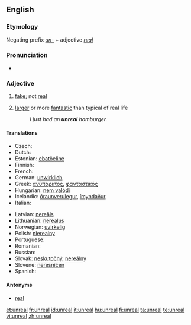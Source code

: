 ==English==

===Etymology===
Negating prefix ''[[un-]]'' + adjective ''[[real]]''

===Pronunciation===
* {{IPA|/ʌnˈriəl/}}

===Adjective===
{{en-adj|more}}

# [[fake]]; not [[real]]
# {{slang}} [[larger]] or more [[fantastic]] than typical of real life
#: ''I just had an '''unreal''' hamburger.''

====Translations====
{{trans-top|fake}}
* Czech: {{t-|cs|neskutečný|m}}
* Dutch: {{t+|nl|onwerkelijk}}
* Estonian: [[ebatõeline]]
* Finnish: {{t-|fi|epätodellinen}}
* French: {{t+|fr|irréel}}
* German: [[unwirklich]]
* Greek: [[ανύπαρκτος]], [[φανταστικός]]
* Hungarian: [[nem valódi]]
* Icelandic: [[óraunverulegur]], [[ímyndaður]]
* Italian: {{t+|it|irreale}}
{{trans-mid}}
* Latvian: [[nereāls]]
* Lithuanian: [[nerealus]]
* Norwegian: [[uvirkelig]]
* Polish: [[nierealny]]
* Portuguese: {{t+|pt|irreal}}
* Romanian: {{t-|ro|nereal}}
* Russian: {{t+|ru|нереальный|tr=nereal'nyi}}
* Slovak: [[neskutočný]], [[nereálny]]
* Slovene: [[neresničen]]
* Spanish: {{t-|es|irreal}}
{{trans-bottom}}

====Antonyms====
* [[real]]

[[et:unreal]]
[[fr:unreal]]
[[id:unreal]]
[[it:unreal]]
[[hu:unreal]]
[[fi:unreal]]
[[ta:unreal]]
[[te:unreal]]
[[vi:unreal]]
[[zh:unreal]]